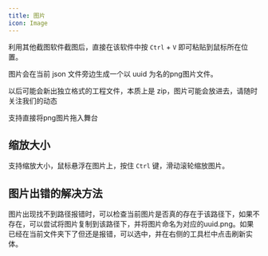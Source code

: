 ```yaml
---
title: 图片
icon: Image
---
```


利用其他截图软件截图后，直接在该软件中按 `Ctrl` + `V` 即可粘贴到鼠标所在位置。

图片会在当前 json 文件旁边生成一个以 uuid 为名的png图片文件。

<Callout>以后可能会新出独立格式的工程文件，本质上是 zip，图片可能会放进去，请随时关注我们的动态</Callout>

<Callout>支持直接将png图片拖入舞台</Callout>

## 缩放大小

支持缩放大小，鼠标悬浮在图片上，按住 `Ctrl` 键，滑动滚轮缩放图片。

## 图片出错的解决方法

图片出现找不到路径报错时，可以检查当前图片是否真的存在于该路径下，如果不存在，可以尝试将图片复制到该路径下，并将图片命名为对应的uuid.png。如果已经在当前文件夹下了但还是报错，可以选中，并在右侧的工具栏中点击刷新实体。
